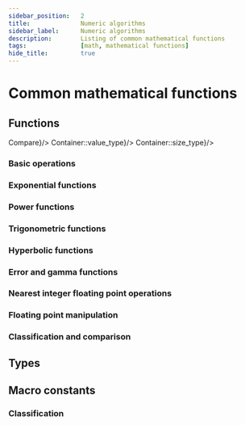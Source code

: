 ```yaml
---
sidebar_position:	2
title:				Numeric algorithms
sidebar_label:		Numeric algorithms
description:		Listing of common mathematical functions
tags:				[math, mathematical functions]
hide_title:			true
---
```




# Common mathematical functions

## Functions

<SymbolTable>
	<Symbol pub name="container_type<>labs"				desc="Computes absolute value of an integral value (|x|)"/>
	<Symbol pub name="value_compare" 				desc={<code>Compare</code>}/>
	<Symbol pub name="value_type"			desc={<code>Container::value_type</code>}/>
	<Symbol pub name="size_type"				desc={<code>Container::size_type</code>}/>
</SymbolTable>

### Basic operations

### Exponential functions

### Power functions

### Trigonometric functions

### Hyperbolic functions

### Error and gamma functions

### Nearest integer floating point operations

### Floating point manipulation

### Classification and comparison

## Types

## Macro constants

### Classification
